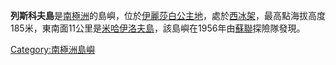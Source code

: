 {{Coord|66|36|S|85|10|E|source:GNIS|display=title}}

'''列斯科夫島'''是[[南極洲|南極洲]]的島嶼，位於[[伊麗莎白公主地|伊麗莎白公主地]]，處於[[西冰架|西冰架]]，最高點海拔高度185米，東南面11公里是[[米哈伊洛夫島|米哈伊洛夫島]]，該島嶼在1956年由[[蘇聯|蘇聯]]探險隊發現。

{{Antarctica-geo-stub}}
[[Category:南極洲島嶼|Category:南極洲島嶼]]